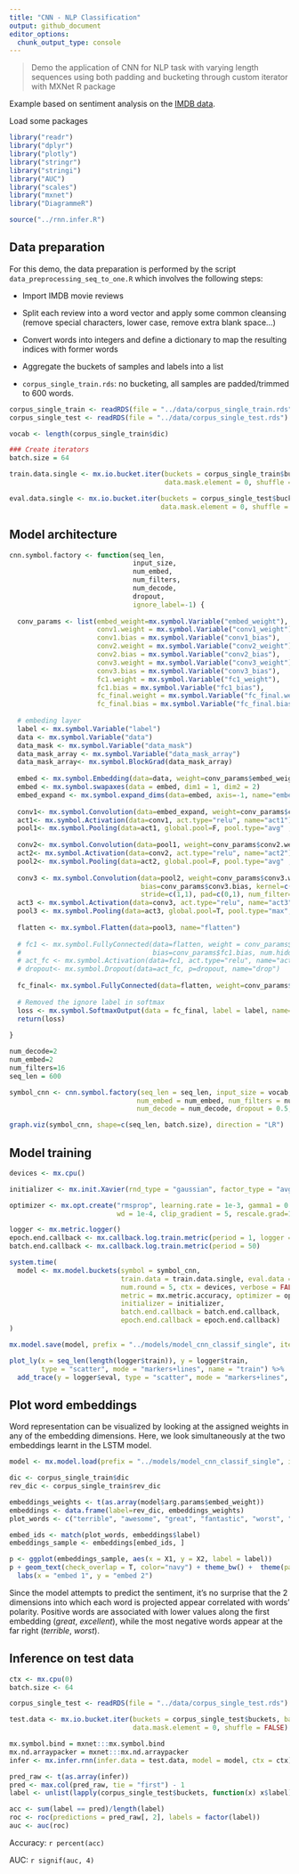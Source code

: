 ```yaml
---
title: "CNN - NLP Classification"
output: github_document
editor_options: 
  chunk_output_type: console
---
```


> Demo the application of CNN for NLP task with varying length sequences using both padding and bucketing through custom iterator with MXNet R package

Example based on sentiment analysis on the [IMDB data](http://ai.stanford.edu/~amaas/data/sentiment/).

Load some packages

```r
library("readr")
library("dplyr")
library("plotly")
library("stringr")
library("stringi")
library("AUC")
library("scales")
library("mxnet")
library("DiagrammeR")

source("../rnn.infer.R")
```

## Data preparation

For this demo, the data preparation is performed by the script `data_preprocessing_seq_to_one.R` which involves the following steps:

- Import IMDB movie reviews  
- Split each review into a word vector and apply some common cleansing (remove special characters, lower case, remove extra blank space...)  
- Convert words into integers and define a dictionary to map the resulting indices with former words  
- Aggregate the buckets of samples and labels into a list

- `corpus_single_train.rds`: no bucketing, all samples are padded/trimmed to 600 words.  

```r
corpus_single_train <- readRDS(file = "../data/corpus_single_train.rds")
corpus_single_test <- readRDS(file = "../data/corpus_single_test.rds")

vocab <- length(corpus_single_train$dic)

### Create iterators
batch.size = 64

train.data.single <- mx.io.bucket.iter(buckets = corpus_single_train$buckets, batch.size = batch.size, 
                                       data.mask.element = 0, shuffle = TRUE)

eval.data.single <- mx.io.bucket.iter(buckets = corpus_single_test$buckets, batch.size = batch.size, 
                                      data.mask.element = 0, shuffle = FALSE)
```

## Model architecture

```r
cnn.symbol.factory <- function(seq_len, 
                               input_size,
                               num_embed, 
                               num_filters,
                               num_decode, 
                               dropout,
                               ignore_label=-1) {
  
  conv_params <- list(embed_weight=mx.symbol.Variable("embed_weight"),
                      conv1.weight = mx.symbol.Variable("conv1_weight"),
                      conv1.bias = mx.symbol.Variable("conv1_bias"),
                      conv2.weight = mx.symbol.Variable("conv2_weight"),
                      conv2.bias = mx.symbol.Variable("conv2_bias"),
                      conv3.weight = mx.symbol.Variable("conv3_weight"),
                      conv3.bias = mx.symbol.Variable("conv3_bias"),
                      fc1.weight = mx.symbol.Variable("fc1_weight"),
                      fc1.bias = mx.symbol.Variable("fc1_bias"),
                      fc_final.weight = mx.symbol.Variable("fc_final.weight"),
                      fc_final.bias = mx.symbol.Variable("fc_final.bias"))
  
  # embeding layer
  label <- mx.symbol.Variable("label")
  data <- mx.symbol.Variable("data")
  data_mask <- mx.symbol.Variable("data_mask")
  data_mask_array <- mx.symbol.Variable("data_mask_array")
  data_mask_array<- mx.symbol.BlockGrad(data_mask_array)
  
  embed <- mx.symbol.Embedding(data=data, weight=conv_params$embed_weight, input_dim=input_size, output_dim=num_embed, name="embed")
  embed <- mx.symbol.swapaxes(data = embed, dim1 = 1, dim2 = 2)
  embed_expand <- mx.symbol.expand_dims(data=embed, axis=-1, name="embed_expand")
  
  conv1<- mx.symbol.Convolution(data=embed_expand, weight=conv_params$conv1.weight, bias=conv_params$conv1.bias, kernel=c(1, 3), stride=c(1,1), pad=c(0,1), num_filter=8)
  act1<- mx.symbol.Activation(data=conv1, act.type="relu", name="act1")
  pool1<- mx.symbol.Pooling(data=act1, global.pool=F, pool.type="avg" , kernel=c(1,2), stride=c(1,2), pad=c(0,0), name="pool1")
  
  conv2<- mx.symbol.Convolution(data=pool1, weight=conv_params$conv2.weight, bias=conv_params$conv2.bias, kernel=c(1,3), stride=c(1,1), pad=c(0,1), num_filter=16)
  act2<- mx.symbol.Activation(data=conv2, act.type="relu", name="act2")
  pool2<- mx.symbol.Pooling(data=act2, global.pool=F, pool.type="avg" , kernel=c(1,2), stride=c(1,2), pad=c(0,0), name="pool2")
  
  conv3 <- mx.symbol.Convolution(data=pool2, weight=conv_params$conv3.weight, 
                                 bias=conv_params$conv3.bias, kernel=c(1, 3), 
                                 stride=c(1,1), pad=c(0,1), num_filter=32)
  act3 <- mx.symbol.Activation(data=conv3, act.type="relu", name="act3")
  pool3 <- mx.symbol.Pooling(data=act3, global.pool=T, pool.type="max", kernel=c(1,1), name="pool3")
  
  flatten <- mx.symbol.Flatten(data=pool3, name="flatten")
  
  # fc1 <- mx.symbol.FullyConnected(data=flatten, weight = conv_params$fc1.weight, 
  #                                 bias=conv_params$fc1.bias, num.hidden=16, name="fc1")
  # act_fc <- mx.symbol.Activation(data=fc1, act.type="relu", name="act_fc")
  # dropout<- mx.symbol.Dropout(data=act_fc, p=dropout, name="drop")
  
  fc_final<- mx.symbol.FullyConnected(data=flatten, weight=conv_params$fc_final.weight, bias=conv_params$fc_final.bias, num.hidden=2, name="fc_final")
  
  # Removed the ignore label in softmax
  loss <- mx.symbol.SoftmaxOutput(data = fc_final, label = label, name="loss")
  return(loss)
  
}

num_decode=2
num_embed=2
num_filters=16
seq_len = 600

symbol_cnn <- cnn.symbol.factory(seq_len = seq_len, input_size = vocab, 
                                num_embed = num_embed, num_filters = num_filters, 
                                num_decode = num_decode, dropout = 0.5, ignore_label = -1)

graph.viz(symbol_cnn, shape=c(seq_len, batch.size), direction = "LR")
```


## Model training
```r
devices <- mx.cpu()

initializer <- mx.init.Xavier(rnd_type = "gaussian", factor_type = "avg", magnitude = 2.5)

optimizer <- mx.opt.create("rmsprop", learning.rate = 1e-3, gamma1 = 0.95, gamma2 = 0.92, 
                           wd = 1e-4, clip_gradient = 5, rescale.grad=1/batch.size)

logger <- mx.metric.logger()
epoch.end.callback <- mx.callback.log.train.metric(period = 1, logger = logger)
batch.end.callback <- mx.callback.log.train.metric(period = 50)

system.time(
  model <- mx.model.buckets(symbol = symbol_cnn,
                            train.data = train.data.single, eval.data = eval.data.single,
                            num.round = 5, ctx = devices, verbose = FALSE,
                            metric = mx.metric.accuracy, optimizer = optimizer,  
                            initializer = initializer,
                            batch.end.callback = batch.end.callback, 
                            epoch.end.callback = epoch.end.callback)
)

mx.model.save(model, prefix = "../models/model_cnn_classif_single", iteration = 1)
```

```r
plot_ly(x = seq_len(length(logger$train)), y = logger$train, 
        type = "scatter", mode = "markers+lines", name = "train") %>% 
  add_trace(y = logger$eval, type = "scatter", mode = "markers+lines", name = "eval")
```


## Plot word embeddings

Word representation can be visualized by looking at the assigned weights in any of the embedding dimensions. Here, we look simultaneously at the two embeddings learnt in the LSTM model. 

```r
model <- mx.model.load(prefix = "../models/model_cnn_classif_single", iteration = 1)

dic <- corpus_single_train$dic
rev_dic <- corpus_single_train$rev_dic

embeddings_weights <- t(as.array(model$arg.params$embed_weight))
embeddings <- data.frame(label=rev_dic, embeddings_weights)
plot_words <- c("terrible", "awesome", "great", "fantastic", "worst", "awful", "pain", "painful", "recommend", "not", "poor", "wonderful", "shame", "ok", "okay", "excellent", "worst", "adequate", "fair", "enjoy", "good", "like", "interesting", "beautiful", "wasn't", "wonderful", "lost", "laugh", "laughable", "unfortunately", "attempt")

embed_ids <- match(plot_words, embeddings$label)
embeddings_sample <- embeddings[embed_ids, ]

p <- ggplot(embeddings_sample, aes(x = X1, y = X2, label = label))
p + geom_text(check_overlap = T, color="navy") + theme_bw() +  theme(panel.grid=element_blank()) + 
  labs(x = "embed 1", y = "embed 2")
```

Since the model attempts to predict the sentiment, it's no surprise that the 2 dimensions into which each word is projected appear correlated with words' polarity. Positive words are associated with lower values along the first embedding (_great_, _excellent_), while the most negative words appear at the far right (_terrible_, _worst_). 

## Inference on test data

```r
ctx <- mx.cpu(0)
batch.size <- 64

corpus_single_test <- readRDS(file = "../data/corpus_single_test.rds")

test.data <- mx.io.bucket.iter(buckets = corpus_single_test$buckets, batch.size = batch.size, 
                               data.mask.element = 0, shuffle = FALSE)
```


```r

mx.symbol.bind = mxnet:::mx.symbol.bind
mx.nd.arraypacker = mxnet:::mx.nd.arraypacker
infer <- mx.infer.rnn(infer.data = test.data, model = model, ctx = ctx)

pred_raw <- t(as.array(infer))
pred <- max.col(pred_raw, tie = "first") - 1
label <- unlist(lapply(corpus_single_test$buckets, function(x) x$label))

acc <- sum(label == pred)/length(label)
roc <- roc(predictions = pred_raw[, 2], labels = factor(label))
auc <- auc(roc)
```

Accuracy: `r percent(acc)`  

AUC: `r signif(auc, 4)` 

